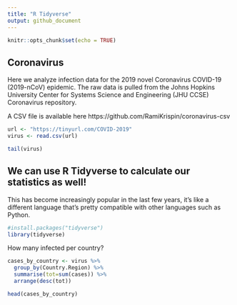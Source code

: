 ```yaml
---
title: "R Tidyverse"
output: github_document
---
```


```r
knitr::opts_chunk$set(echo = TRUE)
```

## Coronavirus

Here we analyze infection data for the 2019 novel Coronavirus COVID-19 (2019-nCoV) epidemic. The raw data is pulled from the Johns Hopkins University Center for Systems Science and Engineering (JHU CCSE) Coronavirus repository.

A CSV file is available here https://github.com/RamiKrispin/coronavirus-csv


```r
url <- "https://tinyurl.com/COVID-2019"
virus <- read.csv(url)

tail(virus)
```

## We can use R Tidyverse to calculate our statistics as well!

This has become increasingly popular in the last few years, it's like a different language that's pretty compatible with other languages such as Python.

```r
#install.packages("tidyverse")
library(tidyverse)
```

How many infected per country?

```r
cases_by_country <- virus %>%
  group_by(Country.Region) %>%
  summarise(tot=sum(cases)) %>%
  arrange(desc(tot))

head(cases_by_country)
```

